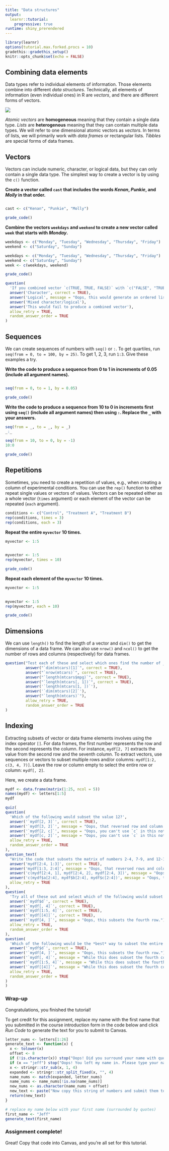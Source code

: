 ```yaml
---
title: "Data structures"
output: 
  learnr::tutorial:
    progressive: true
runtime: shiny_prerendered
---
```


```r
library(learnr)
options(tutorial.max.forked.procs = 10)
gradethis::gradethis_setup()
knitr::opts_chunk$set(echo = FALSE)
```


## Combining data elements

Data types refer to individual elements of information. Those elements combine into different _data structures_. Technically, all elements of information (even individual ones) in R are _vectors_, and there are different forms of vectors.

![](images/data-structures.png)

_Atomic vectors_ are **homogeneous** meaning that they contain a single data type. _Lists_ are **heterogenous** meaning that they can contain multiple data types. We will refer to one dimensional atomic vectors as _vectors_. In terms of lists, we will primarily work with _data frames_ or rectangular lists. _Tibbles_ are special forms of data frames.

## Vectors

Vectors can include numeric, character, or logical data, but they can only contain a single data type. The simplest way to create a vector is by using the `c()` function.

**Create a vector called `cast` that includes the words _Kenan_, _Punkie_, and _Molly_ in that order.**
```r

```
 
```r
cast <- c("Kenan", "Punkie", "Molly")
```

```r
grade_code()
```

**Combine the vectors `weekdays` and `weekend` to create a new vector called `week` that starts with _Monday_.**

```r
weekdays <- c("Monday", "Tuesday", "Wednesday", "Thursday", "Friday")
weekend <- c("Saturday", "Sunday")
```
 
```r
weekdays <- c("Monday", "Tuesday", "Wednesday", "Thursday", "Friday")
weekend <- c("Saturday", "Sunday")
week <- c(weekdays, weekend)
```

```r
grade_code()
```


```r
question(
  'If you combined vector `c(TRUE, TRUE, FALSE)` with `c("FALSE", "TRUE", "FALSE")`, what type of vector would you produce?',
  answer('Character', correct = TRUE),
  answer('Logical', message = "Oops, this would generate an ordered list."),
  answer('Mixed character/logical'),
  answer('This would fail to produce a combined vector'),
  allow_retry = TRUE,
  random_answer_order = TRUE
)
```


## Sequences

We can create sequences of numbers with `seq()` or `:`. To get quartiles, run `seq(from = 0, to = 100, by = 25)`. To get 1, 2, 3, run `1:3`. Give these examples a try.


**Write the code to produce a sequence from 0 to 1 in increments of 0.05 (include all argument names).**
```r

```
 
```r
seq(from = 0, to = 1, by = 0.05)
```

```r
grade_code()
```


**Write the code to produce a sequence from 10 to 0 in increments first using `seq()` (include all argument names) then using `:`. Replace the `_` with your answers.**
```r
seq(from = _, to = _, by = _)
_:_
```
 
```r
seq(from = 10, to = 0, by = -1)
10:0
```

```r
grade_code()
```


## Repetitions

Sometimes, you need to create a repetition of values, e.g., when creating a column of experimental conditions. You can use the `rep()` function to either repeat single values or vectors of values. Vectors can be repeated either as a whole vector (`times` argument) or each element of the vector can be repeated (`each` argument).

```r
conditions <- c("Control", "Treatment A", "Treatment B")
rep(conditions, times = 3)
rep(conditions, each = 3)
```


**Repeat the entire `myvector` 10 times.**
```r
myvector <- 1:5
  
```
 
```r
myvector <- 1:5
rep(myvector, times = 10)
```

```r
grade_code()
```


**Repeat each element of the `myvector` 10 times.**
```r
myvector <- 1:5
  
```
 
```r
myvector <- 1:5
rep(myvector, each = 10)
```

```r
grade_code()
```

## Dimensions

We can use `length()` to find the length of a vector and `dim()` to get the dimensions of a data frame. We can also use `nrow()` and `ncol()` to get the number of rows and columns (respectively) for data frames.

```r
question("Test each of these and select which ones find the number of _rows_ for the `mtcars` dataset?",
         answer("`dim(mtcars)[1]`", correct = TRUE),
         answer("`nrow(mtcars)`", correct = TRUE),
         answer("`length(mtcars$mpg)`", correct = TRUE),
         answer("`length(mtcars[, 1])`", correct = TRUE),
         answer('`length(mtcars[1, ])`'),
         answer('`dim(mtcars)[2]`'),
         answer("`length(mtcars)`"),
         allow_retry = TRUE,
         random_answer_order = TRUE
)
```


## Indexing

Extracting subsets of vector or data frame elements involves using the index operator `[]`. For data frames, the first number represents the row and the second represents the column. For instance, `mydf[2, 7]` extracts the value from the second row and the seventh column. To extract vectors, use sequences or vectors to subset multiple rows and/or columns: `mydf[1:2, c(3, 4, 7)]`. Leave the row or column empty to select the entire row or column: `mydf[, 2]`.

Here, we create a data frame.
```r
mydf <- data.frame(matrix(1:25, ncol = 5))
names(mydf) <- letters[1:5]
mydf
```

```r
quiz(
question(
  'Which of the following would subset the value 12?',
  answer('`mydf[2, 3]`', correct = TRUE),
  answer('`mydf[3, 2]`', message = "Oops, that reversed row and column."),
  answer('`mydf[2, c]`', message = "Oops, you can't use `c` in this notation."),
  answer('`mydf[c, 2]`', message = "Oops, you can't use `c` in this notation."),
  allow_retry = TRUE,
  random_answer_order = TRUE
),
question_text(
  "Write the code that subsets the matrix of numbers 2-4, 7-9, and 12-14 by indexing the rows and columns.",
  answer('mydf[2:4, 1:3]', correct = TRUE),
  answer('mydf[1:3, 2:4]', message = "Oops, that reversed rows and columns."),
  answer('c(mydf[2:4, 1], mydf[2:4, 2], mydf[2:4, 3])', message = "Oops, that created a vector instead of a matrix."),
  answer('c(mydf$a[2:4], mydf$b[2:4], mydf$c[2:4])', message = "Oops, that created a vector instead of a matrix."),
  allow_retry = TRUE
),
question(
  'Try all of these out and select which of the following would subset the entire fourth column?',
  answer('`mydf$d`', correct = TRUE),
  answer('`mydf[, 4]`', correct = TRUE),
  answer('`mydf[1:5, 4]`', correct = TRUE),
  answer('`mydf[[4]]`', correct = TRUE),
  answer('`mydf[4, ]`', message = "Oops, this subsets the fourth row."),
  allow_retry = TRUE,
  random_answer_order = TRUE
),
question(
  'Which of the following would be the *best* way to subset the entire fourth column?',
  answer('`mydf$d`', correct = TRUE),
  answer('`mydf[4, ]`', message = "Oops, this subsets the fourth row."),
  answer('`mydf[, 4]`', message = "While this does subset the fourth column, it uses numbers to do so."),
  answer('`mydf[1:5, 4]`', message = "While this does subset the fourth column, it uses numbers to do so."),
  answer('`mydf[[4]]`', message = "While this does subset the fourth column, it uses numbers to do so."),
  allow_retry = TRUE,
  random_answer_order = TRUE
)
)
```

### 

### Wrap-up

Congratulations, you finished the tutorial!

To get credit for this assignment, replace my name with the first name that you submitted in the course introduction form in the code below and click *Run Code* to generate the text for you to submit to Canvas. 

```r
letter_nums <- letters[1:26]
generate_text <- function(x) {
  x <- tolower(x)
  offset <- 8
  if (!is.character(x)) stop("Oops! Did you surround your name with quotation marks?")
  if (x == "jeff") stop("Oops! You left my name in. Please type your name.")
  x <- stringr::str_sub(x, 1, 4)
  expanded <- stringr::str_split_fixed(x, "", 4)
  name_nums <- match(expanded, letter_nums)
  name_nums <- name_nums[!is.na(name_nums)]
  new_nums <- as.character(name_nums + offset)
  new_text <- paste("Now copy this string of numbers and submit them to Canvas:", stringr::str_c(new_nums, collapse = ""))
  return(new_text)
}
```

```r
# replace my name below with your first name (surrounded by quotes)
first_name <- "Jeff"
generate_text(first_name)
```

### Assignment complete!

Great! Copy that code into Canvas, and you're all set for this tutorial.
